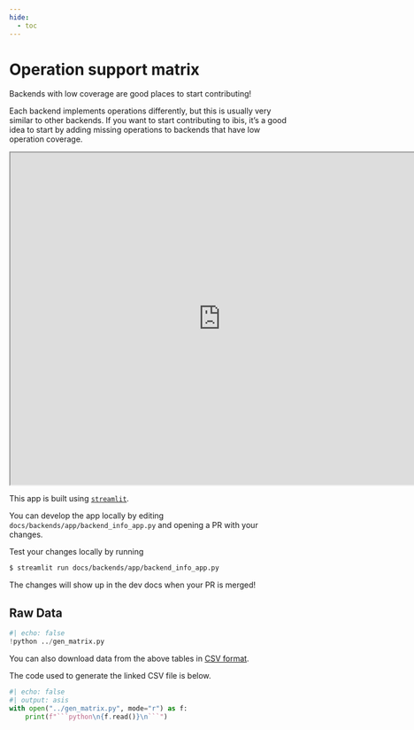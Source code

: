```yaml
---
hide:
  - toc
---
```


# Operation support matrix

::: {.callout-tip}
Backends with low coverage are good places to start contributing!

Each backend implements operations differently, but this is usually very similar to other backends. If you want to start contributing to ibis, it's a good idea to start by adding missing operations to backends that have low operation coverage.
:::

<div class="streamlit-app">
  <iframe class="streamlit-app-inner" width=760 height=600 src="https://ibis-project.streamlit.app/?embedded=true"></iframe>
</div>

::: {.callout-note}
This app is built using [`streamlit`](https://streamlit.io/).

You can develop the app locally by editing `docs/backends/app/backend_info_app.py` and opening a PR with your changes.

Test your changes locally by running

```sh
$ streamlit run docs/backends/app/backend_info_app.py
```

The changes will show up in the dev docs when your PR is merged!
:::

## Raw Data

```python
#| echo: false
!python ../gen_matrix.py
```

You can also download data from the above tables in [CSV format](./backends/raw_support_matrix.csv).

The code used to generate the linked CSV file is below.

```python
#| echo: false
#| output: asis
with open("../gen_matrix.py", mode="r") as f:
    print(f"```python\n{f.read()}\n```")
```
